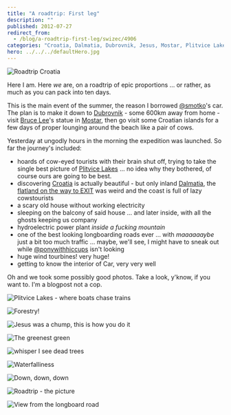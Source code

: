 ```yaml
---
title: "A roadtrip: First leg"
description: ""
published: 2012-07-27
redirect_from:
  - /blog/a-roadtrip-first-leg/swizec/4906
categories: "Croatia, Dalmatia, Dubrovnik, Jesus, Mostar, Plitvice Lakes National Park, Roadtrip, Travel + Events"
hero: ../../../defaultHero.jpg
---
```


![Roadtrip Croatia](https://swizec.com/wp-content/uploads/2012/07/photo-43-1024x764.jpg "Roadtrip Croatia")

Here I am. Here _we_ are, on a roadtrip of epic proportions ... or rather, as much as you can pack into ten days.

This is the main event of the summer, the reason I borrowed [@smotko](http://twitter.com/smotko)'s car. The plan is to make it down to [Dubrovnik](http://whc.unesco.org/en/list/95 "Old City of Dubrovnik") - some 600km away from home - visit [Bruce Lee](http://www.bruceleefoundation.com/ "Bruce Lee")'s statue in [Mostar](<http://maps.google.com/maps?ll=43.3333333333,17.8&spn=0.1,0.1&q=43.3333333333,17.8 (Mostar)&t=h> "Mostar"), then go visit some Croatian islands for a few days of proper lounging around the beach like a pair of cows.

Yesterday at ungodly hours in the morning the expedition was launched. So far the journey's included:

- hoards of cow-eyed tourists with their brain shut off, trying to take the single best picture of [Plitvice Lakes](http://whc.unesco.org/en/list/98 "Plitvice Lakes National Park") ... no idea why they bothered, of course ours are going to be best.
- discovering [Croatia](<http://maps.google.com/maps?ll=45.8,16.0&spn=10.0,10.0&q=45.8,16.0 (Croatia)&t=h> "Croatia") is actually beautiful - but only inland [Dalmatia](http://en.wikipedia.org/wiki/Dalmatia "Dalmatia"), the [flatland on the way to EXIT](https://swizec.com/blog/geek-at-a-music-festival-day-1/ "Geek at a music festival: Day 1") was weird and the coast is full of lazy cowstourists
- a scary old house without working electricity
- sleeping on the balcony of said house ... and later inside, with all the ghosts keeping us company
- hydroelectric power plant _inside a fucking mountain_
- one of the best looking longboarding roads ever ... with _maaaaaaybe_ just a bit too much traffic ... maybe, we'll see, I might have to sneak out while [@ponywithhiccups](http://twitter.com/ponywithhiccups) isn't looking
- huge wind tourbines! very huge!
- getting to know the interior of Car, very very well

Oh and we took some possibly good photos. Take a look, y'know, if you want to. I'm a blogpost not a cop.

![Plitvice Lakes - where boats chase trains](https://swizec.com/wp-content/uploads/2012/07/IMG_20120726_183936.jpeg "Plitvice Lakes - where boats chase trains")

![Forestry!](https://swizec.com/wp-content/uploads/2012/07/IMG_1452-768x1024.jpg "Forestry!")

![Jesus was a chump, this is how you do it](https://swizec.com/wp-content/uploads/2012/07/IMG_1438-768x1024.jpg "Jesus was a chump, this is how you do it")

![The greenest green](https://swizec.com/wp-content/uploads/2012/07/photo-13-e1343393002368.jpeg?1d5d3d "The greenest green")

![*whisper* I see dead trees](https://swizec.com/wp-content/uploads/2012/07/photo-23-1024x764.jpg "*whisper* I see dead trees")

![Waterfalliness](https://swizec.com/wp-content/uploads/2012/07/IMG_1559-768x1024.jpg "Waterfalliness")

![Down, down, down](https://swizec.com/wp-content/uploads/2012/07/IMG_1565-1024x768.jpg "Down, down, down")

![Roadtrip - the picture](https://swizec.com/wp-content/uploads/2012/07/IMG_1646-1024x768.jpg "Roadtrip - the picture")

![View from the longboard road](https://swizec.com/wp-content/uploads/2012/07/photo-52-1024x764.jpg "View from the longboard road")

